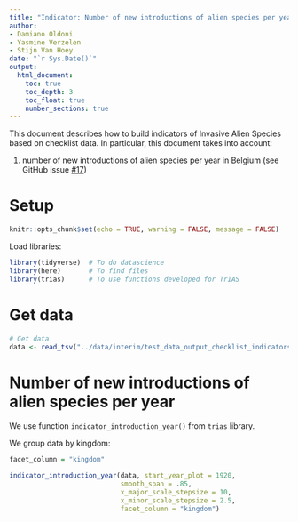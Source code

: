 ```yaml
---
title: "Indicator: Number of new introductions of alien species per year"
author:
- Damiano Oldoni
- Yasmine Verzelen
- Stijn Van Hoey
date: "`r Sys.Date()`"
output:
  html_document:
    toc: true
    toc_depth: 3
    toc_float: true
    number_sections: true
---
```


This document describes how to build indicators of Invasive Alien Species based 
on checklist data. In particular, this document takes into account:

1. number of new introductions of alien species per year in Belgium (see GitHub 
issue [#17](https://github.com/trias-project/pipeline/issues/17))

# Setup

```r
knitr::opts_chunk$set(echo = TRUE, warning = FALSE, message = FALSE)
```

Load libraries:

```r
library(tidyverse)  # To do datascience
library(here)       # To find files
library(trias)      # To use functions developed for TrIAS
```

# Get data

```r
# Get data
data <- read_tsv("../data/interim/test_data_output_checklist_indicators.tsv")
```

# Number of new introductions of alien species per year

We use function `indicator_introduction_year()` from `trias` library.

We group data by kingdom:

```r
facet_column = "kingdom"
```


```r
indicator_introduction_year(data, start_year_plot = 1920, 
                            smooth_span = .85,
                            x_major_scale_stepsize = 10,
                            x_minor_scale_stepsize = 2.5,
                            facet_column = "kingdom")
```
